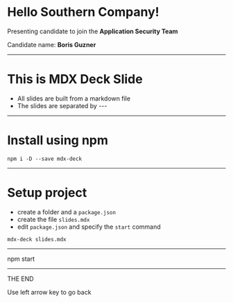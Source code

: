 # Hello Southern Company!
Presenting candidate to join the <b>Application Security Team</b>

Candidate name: <b>Boris Guzner</b>

--- 

# This is MDX Deck Slide

<Steps>

- All slides are built from a markdown file
- The slides are separated by ---

</Steps>

--- 

# Install using npm
```
npm i -D --save mdx-deck
```
--- 

# Setup project
- create a folder and a ```package.json```
- create the  file ```slides.mdx``` 
- edit ```package.json``` and specify the ```start``` command
```
mdx-deck slides.mdx
```
--- 

npm start

---

THE END

Use left arrow key to go back
